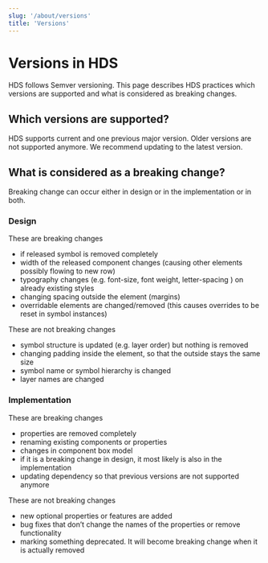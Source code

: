 ```yaml
---
slug: '/about/versions'
title: 'Versions'
---
```



# Versions in HDS

<LeadParagraph>
    HDS follows <ExternalLink href="https://semver.org/">Semver versioning</ExternalLink>. This page describes HDS practices which versions are supported and what is considered as breaking changes.
</LeadParagraph>

## Which versions are supported?
HDS supports current and one previous major version. Older versions are not supported anymore. We recommend updating to the latest version. 
 

## What is considered as a breaking change?
Breaking change can occur either in design or in the implementation or in both.

### Design
These are breaking changes
- if released symbol is removed completely
- width of the released component changes (causing other elements possibly flowing to new row)
- typography changes (e.g. font-size, font weight, letter-spacing ) on already existing styles
- changing spacing outside the element (margins)
- overridable elements are changed/removed (this causes overrides to be reset in symbol instances)

These are not breaking changes
- symbol structure is updated (e.g. layer order) but nothing is removed
- changing padding inside the element, so that the outside stays the same size
- symbol name or symbol hierarchy is changed
- layer names are changed

### Implementation
These are breaking changes
- properties are removed completely
- renaming existing components or properties
- changes in component box model
- if it is a breaking change in design, it most likely is also in the implementation
- updating dependency so that previous versions are not supported anymore

These are not breaking changes
- new optional properties or features are added
- bug fixes that don’t change the names of the properties or remove functionality
- marking something deprecated. It will become breaking change when it is actually removed









